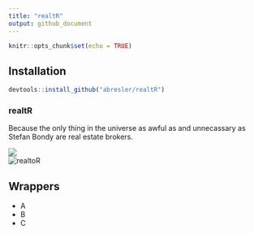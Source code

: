 ```yaml
---
title: "realtR"
output: github_document
---
```


```r
knitr::opts_chunk$set(echo = TRUE)
```

## Installation
```r
devtools::install_github("abresler/realtR")
```


### realtR

Because the only thing in the universe as awful as and unnecassary as
Stefan Bondy are real estate brokers.

<img src = 'http://media.sny.tv/sny/2016/12/01/images/snyf_1214481883_th_25.jpg'>
<br>
<img src = 'http://danoday.com/blog/wp-content/uploads/2010/09/AdSalesman.jpg' alt="realtoR">

## Wrappers

* A
* B
* C